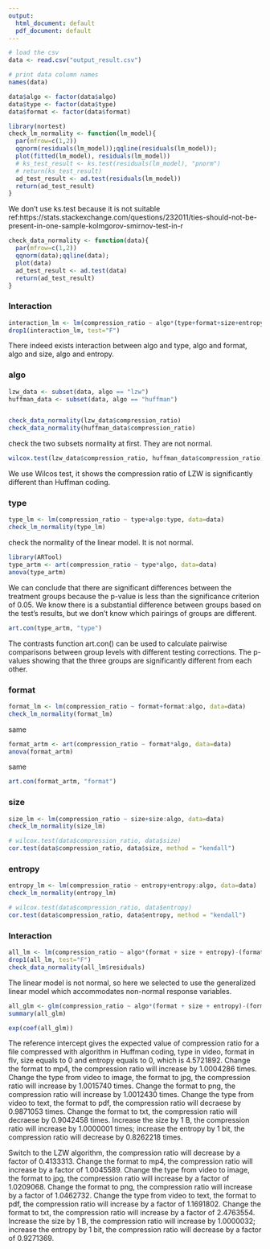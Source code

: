 ```yaml
---
output:
  html_document: default
  pdf_document: default
---
```

```r
# load the csv
data <- read.csv("output_result.csv")
```

```r
# print data column names
names(data)
```
    
```r
data$algo <- factor(data$algo)
data$type <- factor(data$type)
data$format <- factor(data$format)
```

```r
library(nortest)
check_lm_normality <- function(lm_model){
  par(mfrow=c(1,2))
  qqnorm(residuals(lm_model));qqline(residuals(lm_model)); 
  plot(fitted(lm_model), residuals(lm_model))
  # ks_test_result <- ks.test(residuals(lm_model), "pnorm")
  # return(ks_test_result)
  ad_test_result <- ad.test(residuals(lm_model))
  return(ad_test_result)
}
```
We don't use ks.test because it is not suitable ref:https://stats.stackexchange.com/questions/232011/ties-should-not-be-present-in-one-sample-kolmgorov-smirnov-test-in-r
```r
check_data_normality <- function(data){
  par(mfrow=c(1,2))
  qqnorm(data);qqline(data); 
  plot(data)
  ad_test_result <- ad.test(data)
  return(ad_test_result)
}
```
### Interaction
```r
interaction_lm <- lm(compression_ratio ~ algo*(type+format+size+entropy), data=data)
drop1(interaction_lm, test="F")
```

There indeed exists interaction between algo and type, algo and format, algo and size, algo and entropy.

### algo

```r
lzw_data <- subset(data, algo == "lzw")
huffman_data <- subset(data, algo == "huffman")


check_data_normality(lzw_data$compression_ratio)
check_data_normality(huffman_data$compression_ratio)
```
check the two subsets normality at first.
They are not normal.
```r
wilcox.test(lzw_data$compression_ratio, huffman_data$compression_ratio)
```
We use Wilcos test, it shows the compression ratio of LZW is significantly different than Huffman coding.


### type

```r
type_lm <- lm(compression_ratio ~ type+algo:type, data=data)
check_lm_normality(type_lm)
```
check the normality of the linear model. It is not normal.

```r
library(ARTool)
type_artm <- art(compression_ratio ~ type*algo, data=data)
anova(type_artm)
```

We can conclude that there are significant differences between the treatment groups because the p-value is less than the significance criterion of 0.05.
We know there is a substantial difference between groups based on the test's results, but we don't know which pairings of groups are different.
```r
art.con(type_artm, "type")
```
The contrasts function art.con() can be used to calculate pairwise comparisons between group levels with different testing corrections.
The p-values showing that the three groups are significantly different from each other.

### format

```r
format_lm <- lm(compression_ratio ~ format+format:algo, data=data)
check_lm_normality(format_lm)
```
same
```r
format_artm <- art(compression_ratio ~ format*algo, data=data)
anova(format_artm)
```
same
```r
art.con(format_artm, "format")
```

### size
```r
size_lm <- lm(compression_ratio ~ size+size:algo, data=data)
check_lm_normality(size_lm)
```
  
```r
# wilcox.test(data$compression_ratio, data$size)
cor.test(data$compression_ratio, data$size, method = "kendall")
```


### entropy
```r
entropy_lm <- lm(compression_ratio ~ entropy+entropy:algo, data=data)
check_lm_normality(entropy_lm)
```
  
```r
# wilcox.test(data$compression_ratio, data$entropy)
cor.test(data$compression_ratio, data$entropy, method = "kendall")
```

### Interaction
```r
all_lm <- lm(compression_ratio ~ algo*(format + size + entropy)-(format + size + entropy), data=data)
drop1(all_lm, test="F")
check_data_normality(all_lm$residuals)
```
The linear model is not normal, so here we selected to use the generalized linear model which accommodates non-normal response variables.

```r
all_glm <- glm(compression_ratio ~ algo*(format + size + entropy)-(format + size + entropy), data=data, family=quasi(link = "log"))
summary(all_glm)
```

```r
exp(coef(all_glm))
```

The reference intercept gives the expected value of compression ratio for a file compressed with algorithm in Huffman coding, 
type in video, format in flv, size equals to 0 and entropy equals to 0, which is 4.5721892. 
Change the format to mp4, the compression ratio will increase by 1.0004286 times.
Change the type from video to image, the format to jpg, the compression ratio will increase by 1.0015740 times. Change the format to png, the compression ratio will increase by 1.0012430 times.
Change the type from video to text, the format to pdf, the compression ratio will decraese by 0.9871053 times. Change the format to txt, the compression ratio will decraese by 0.9042458 times.
Increase the size by 1 B, the compression ratio will increase by 1.0000001 times; increase the entropy by 1 bit, the compression ratio will decrease by 0.8262218 times.

Switch to the LZW algorithm, the compression ratio will decrease by a factor of 0.4133313.
Change the format to mp4, the compression ratio will increase by a factor of 1.0045589.
Change the type from video to image, the format to jpg, the compression ratio will increase by a factor of 1.0209068. Change the format to png, the compression ratio will increase by a factor of 1.0462732.
Change the type from video to text, the format to pdf, the compression ratio will increase by a factor of 1.1691802. Change the format to txt, the compression ratio will increase by a factor of 2.4763554.
Increase the size by 1 B, the compression ratio will increase by 1.0000032; increase the entropy by 1 bit, the compression ratio will decrease by a factor of 0.9271369.
